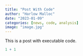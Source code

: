 ---
title: "Post With Code"
author: "Harlow Malloc"
date: "2023-01-09"
categories: [news, code, analysis]
image: "image.jpg"
---

This is a post with executable code.

```{r}
1 + 1
```
